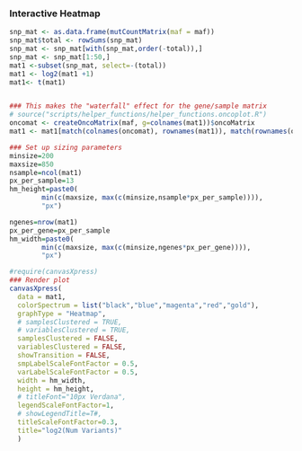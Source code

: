 
### Interactive Heatmap
```r
snp_mat <- as.data.frame(mutCountMatrix(maf = maf))
snp_mat$total <- rowSums(snp_mat)
snp_mat <- snp_mat[with(snp_mat,order(-total)),]
snp_mat <- snp_mat[1:50,]
mat1 <-subset(snp_mat, select=-(total))
mat1 <- log2(mat1 +1)
mat1<- t(mat1)


### This makes the "waterfall" effect for the gene/sample matrix
# source("scripts/helper_functions/helper_functions.oncoplot.R")
oncomat <- createOncoMatrix(maf, g=colnames(mat1))$oncoMatrix
mat1 <- mat1[match(colnames(oncomat), rownames(mat1)), match(rownames(oncomat), colnames(mat1))]

### Set up sizing parameters
minsize=200
maxsize=850
nsample=ncol(mat1)
px_per_sample=13
hm_height=paste0(
        min(c(maxsize, max(c(minsize,nsample*px_per_sample)))),
        "px")

ngenes=nrow(mat1)
px_per_gene=px_per_sample
hm_width=paste0(
        min(c(maxsize, max(c(minsize,ngenes*px_per_gene)))),
        "px")

#require(canvasXpress)
### Render plot
canvasXpress(
  data = mat1,
  colorSpectrum = list("black","blue","magenta","red","gold"),
  graphType = "Heatmap",
  # samplesClustered = TRUE,
  # variablesClustered = TRUE,
  samplesClustered = FALSE,
  variablesClustered = FALSE,
  showTransition = FALSE,
  smpLabelScaleFontFactor = 0.5,
  varLabelScaleFontFactor = 0.5,
  width = hm_width,
  height = hm_height,
  # titleFont="10px Verdana",
  legendScaleFontFactor=1,
  # showLegendTitle=T#,
  titleScaleFontFactor=0.3,
  title="log2(Num Variants)"
  )



```
